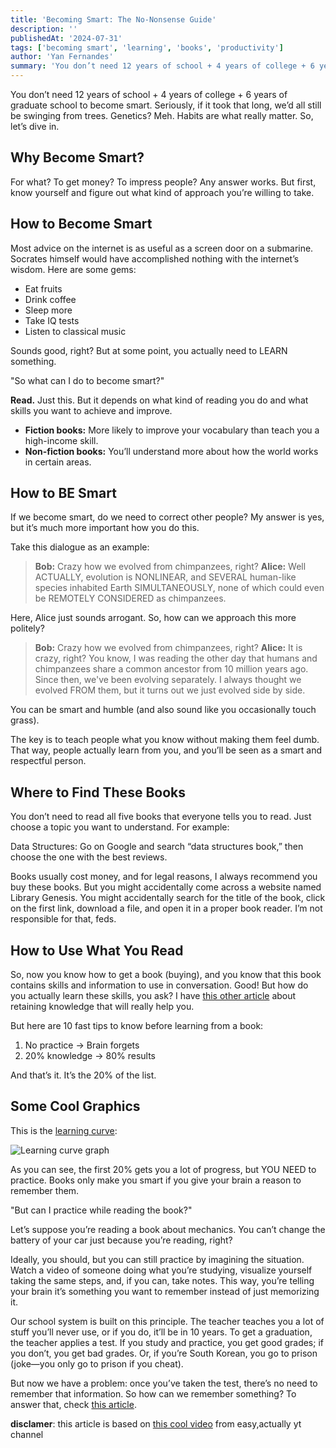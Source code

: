 ```yaml
---
title: 'Becoming Smart: The No-Nonsense Guide'
description: ''
publishedAt: '2024-07-31'
tags: ['becoming smart', 'learning', 'books', 'productivity']
author: 'Yan Fernandes'
summary: 'You don’t need 12 years of school + 4 years of college + 6 years of graduate school to become smart.'
---
```


You don’t need 12 years of school + 4 years of college + 6 years of graduate school to become smart. Seriously, if it took that long, we’d all still be swinging from trees. Genetics? Meh. Habits are what really matter. So, let’s dive in.

## Why Become Smart?

For what? To get money? To impress people? Any answer works. But first, know yourself and figure out what kind of
approach you’re willing to take.

## How to Become Smart

Most advice on the internet is as useful as a screen door on a submarine. Socrates himself would have accomplished
nothing with the internet’s wisdom. Here are some gems:

- Eat fruits
- Drink coffee
- Sleep more
- Take IQ tests
- Listen to classical music

Sounds good, right? But at some point, you actually need to LEARN something.

"So what can I do to become smart?"

**Read.** Just this. But it depends on what kind of reading you do and what skills you want to achieve and improve.

- **Fiction books:** More likely to improve your vocabulary than teach you a high-income skill.
- **Non-fiction books:** You’ll understand more about how the world works in certain areas.

## How to BE Smart

If we become smart, do we need to correct other people? My answer is yes, but it’s much more important how you do this.

Take this dialogue as an example:

> **Bob:** Crazy how we evolved from chimpanzees, right? **Alice:** Well ACTUALLY, evolution is NONLINEAR, and SEVERAL
> human-like species inhabited Earth SIMULTANEOUSLY, none of which could even be REMOTELY CONSIDERED as chimpanzees.

Here, Alice just sounds arrogant. So, how can we approach this more politely?

> **Bob:** Crazy how we evolved from chimpanzees, right? **Alice:** It is crazy, right? You know, I was reading the
> other day that humans and chimpanzees share a common ancestor from 10 million years ago. Since then, we've been
> evolving separately. I always thought we evolved FROM them, but it turns out we just evolved side by side.

You can be smart and humble (and also sound like you occasionally touch grass).

The key is to teach people what you know without making them feel dumb. That way, people actually learn from you, and
you’ll be seen as a smart and respectful person.

## Where to Find These Books

You don’t need to read all five books that everyone tells you to read. Just choose a topic you want to understand. For
example:

Data Structures: Go on Google and search “data structures book,” then choose the one with the best reviews.

Books usually cost money, and for legal reasons, I always recommend you buy these books. But you might accidentally come
across a website named Library Genesis. You might accidentally search for the title of the book, click on the first
link, download a file, and open it in a proper book reader. I’m not responsible for that, feds.

## How to Use What You Read

So, now you know how to get a book (buying), and you know that this book contains skills and information to use in
conversation. Good! But how do you actually learn these skills, you ask? I have
[this other article](https://dev.to/yanpi/how-to-never-forget-mastering-the-art-of-retaining-knowledge-531h) about
retaining knowledge that will really help you.

But here are 10 fast tips to know before learning from a book:

1. No practice -> Brain forgets
2. 20% knowledge -> 80% results

And that’s it. It’s the 20% of the list.

## Some Cool Graphics

This is the [learning curve](https://www.valamis.com/hub/learning-curve):

![Learning curve graph](https://dev-to-uploads.s3.amazonaws.com/uploads/articles/hwph3kar4umtqbvtyzhr.png)

As you can see, the first 20% gets you a lot of progress, but YOU NEED to practice. Books only make you smart if you
give your brain a reason to remember them.

"But can I practice while reading the book?"

Let’s suppose you’re reading a book about mechanics. You can’t change the battery of your car just because you’re
reading, right?

Ideally, you should, but you can still practice by imagining the situation. Watch a video of someone doing what you’re
studying, visualize yourself taking the same steps, and, if you can, take notes. This way, you’re telling your brain
it’s something you want to remember instead of just memorizing it.

Our school system is built on this principle. The teacher teaches you a lot of stuff you’ll never use, or if you do,
it’ll be in 10 years. To get a graduation, the teacher applies a test. If you study and practice, you get good grades;
if you don’t, you get bad grades. Or, if you’re South Korean, you go to prison (joke—you only go to prison if you
cheat).

But now we have a problem: once you’ve taken the test, there’s no need to remember that information. So how can we
remember something? To answer that, check
[this article](https://dev.to/yanpi/how-to-never-forget-mastering-the-art-of-retaining-knowledge-531h).

**disclamer**: this article is based on [this cool video](https://www.youtube.com/watch?v=C5OJJD3Eytk) from
easy,actually yt channel
